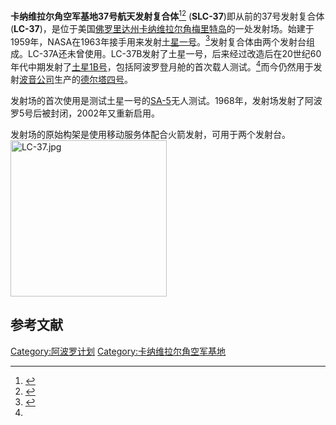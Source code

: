 {{noteTA|G1=Rocket}}
{{Infobox Launch Pad
|name = 37号航天发射复合体
|image = Liftoff for a Delta IV Medium+ (4,2) after its launch tower.jpg
|imsize = 250
|caption =2006年发射的德尔塔四号运送[[地球同步飞行环境卫星|GOES-N]]
|site = [[卡纳维拉尔角空军基地|卡纳维拉尔角空军基地]]
|location =28.531986°N<br>80.566821°W
|short = SLC-37
|operator = [[美国空军|美国空军]]
|tlaunches = 16次
|pads = 2
|inclination = 28° - 57°
|pad1 = LC-37A
|pad2 = SLC-37B
|status = 休眠
|launches =0
|first = 未使用
|last = 
|rockets = 无
|status2 = 使用中
|launches2 =16次
|first2 = [[SA-5_(阿波罗)|SA-5]]，1964年1月29日
|last2 = [[GOES-O|GOES-O]], 2009年6月27日
|rockets2 = [[土星一号|土星一号]] <br> [[土星1B号|土星1B号]] <br> [[德尔塔四号|德尔塔四号]]
}}
'''卡纳维拉尔角空军基地37号航天发射复合体'''<ref>{{cite web|url=http://planet4589.org/space/jsr/back/news.350|title=Issue 350|last=McDowell|first=Jonathan|date=1998-02-22|work=Jonathan's Space Report|publisher=Jonathan's Space Page|accessdate=2009-07-09|archive-url=https://web.archive.org/web/20100503232748/http://planet4589.org/space/jsr/back/news.350|archive-date=2010-05-03|dead-url=yes}}</ref><ref>{{Cite web |url=http://www.afspc.af.mil/news/story_print.asp?id=123074967 |title=DELTA-IV HEAVY TO LAUNCH LAST DSP SATELLITE |accessdate=2009-08-17 |archive-date=2011-09-30 |archive-url=https://web.archive.org/web/20110930065914/http://www.afspc.af.mil/news/story_print.asp?id=123074967 |dead-url=no }}</ref> ('''SLC-37''')即从前的37号发射复合体('''LC-37''')，是位于美国[[佛罗里达州|佛罗里达州]][[卡纳维拉尔角|卡纳维拉尔角]][[梅里特岛|梅里特岛]]的一处发射场。始建于1959年，NASA在1963年接手用来发射[[土星一号|土星一号]]。<ref name=FAS>{{cite web |url=http://fas.org/spp/military/facility/ccas-lc-37.htm |title=Complex 37 -- Cape Canaveral Air Station |accessdate=2008-05-28 |publisher=Federation of American Scientists (www.fas.org) |date=2000-06-16 |archive-date=2016-03-08 |archive-url=https://web.archive.org/web/20160308054114/http://fas.org/spp/military/facility/ccas-lc-37.htm |dead-url=no }}</ref>发射复合体由两个发射台组成。LC-37A还未曾使用。LC-37B发射了土星一号，后来经过改造后在20世纪60年代中期发射了[[土星1B号|土星1B号]]，包括阿波罗登月舱的首次载人测试。<ref name=FAS/>而今仍然用于发射[[波音公司|波音公司]]生产的[[德尔塔四号|德尔塔四号]]。

发射场的首次使用是测试土星一号的[[SA-5_(阿波罗)|SA-5]]无人测试。1968年，发射场发射了阿波罗5号后被封闭，2002年又重新启用。

发射场的原始构架是使用移动服务体配合火箭发射，可用于两个发射台。
[[Image:LC-37.jpg|250px]]

==参考文献==
<div class="references-small">
<references />
</div>
{{coord|28.531986|-80.566821|region:US_type:landmark|display=title}}

{{Merritt Island}}

[[Category:阿波罗计划|Category:阿波罗计划]]
[[Category:卡纳维拉尔角空军基地|Category:卡纳维拉尔角空军基地]]